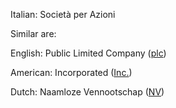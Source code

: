 Italian: Società per Azioni

Similar are:

English: Public Limited Company ([[plc]])

American: Incorporated ([[Inc.]])

Dutch: Naamloze Vennootschap ([[NV]])